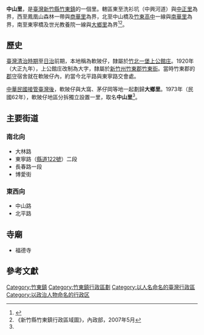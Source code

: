 {{noteTA
|T=zh-cn:中山里 (新竹县); zh-hk:中山里 (新竹縣); zh-tw:中山里 (新竹縣);
|1=zh-cn:中山里; zh-hk:中山里; zh-tw:中山里;
}}
'''中山里'''，是[[臺灣|臺灣]][[新竹縣|新竹縣]][[竹東鎮|竹東鎮]]的一個里。轄區東至洗衫坑（中興河道）與[[中正里_(新竹縣)|中正里]]為界，西至鳳凰山森林一帶與[[商華里|商華里]]為界，北至中山橋及[[竹東高中|竹東高中]]一線與[[南華里|南華里]]為界，南至東寧橋及世光教養院一線與[[大鄉里|大鄉里]]為界<ref name="地名檢索系統">{{Cite web |url=http://placesearch.moi.gov.tw/search/ |title=《竹東鎮地名清單：中山里》，地名檢索系統 |accessdate=2013-05-07 |archive-date=2010-10-25 |archive-url=https://web.archive.org/web/20101025022341/http://placesearch.moi.gov.tw/search/ |dead-url=yes }}</ref><ref>《新竹縣竹東鎮行政區域圖》，內政部，2007年5月</ref>。

==歷史==
[[臺灣清治時期|臺灣清治時期]]至[[台灣日治時期|日治]]前期，本地稱為軟陂仔，隸屬於[[竹北一堡|竹北一堡]][[上公館庄|上公館庄]]。1920年（大正九年），上公館庄改制為大字，隸屬於[[新竹州|新竹州]][[竹東郡|竹東郡]][[竹東街|竹東街]]。當時竹東郡的[[郡守|郡守]]宿舍就在軟陂仔內，約當今北平路與東寧路交會處。

[[臺灣戰後時期|中華民國接管臺灣後]]，軟陂仔與大窩、茅仔岡等地一起劃歸'''大鄉里'''。1973年（民國62年），軟陂仔地區分拆獨立設置一里，取名'''中山里'''<ref name="地名檢索系統"/>。

==主要街道==
===南北向===
* 大林路
* 東寧路（[[縣道122號|縣道122號]]）二段
* 長春路一段
* 博愛街

===東西向===
* 中山路
* 北平路

==寺廟==
* 福德寺

==參考文獻==
{{reflist}}

{{竹東鎮}}

[[Category:竹東鎮|Category:竹東鎮]]
[[Category:竹東鎮行政區劃|Category:竹東鎮行政區劃]]
[[Category:以人名命名的臺灣行政區|Category:以人名命名的臺灣行政區]]
[[Category:以政治人物命名的行政区|Category:以政治人物命名的行政区]]